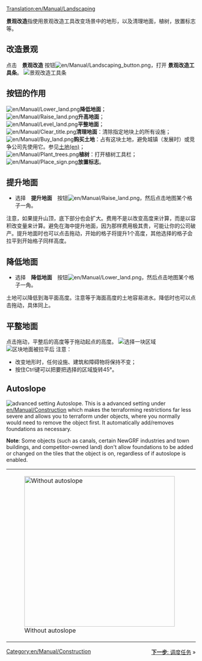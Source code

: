 [[Translation:en/Manual/Landscaping]]

{{zh/翻译|origin=en/Manual/Landscaping
|from=en
|to=zh
|Percentage=70
}}

{{zh/Manual/Tutorial/教程}}

'''景观改造'''指使用景观改造工具改变场景中的地形，以及清理地面，植树，放置标志等。

== 改造景观 ==
点击　'''景观改造''' 按钮[[File:en/Manual/Landscaping button.png]]，打开 '''景观改造工具条'''。
[[File:zh/Manual/Landscaping toolbar.png|none|frame|景观改造工具条]]

== 按钮的作用 ==
[[File:en/Manual/Lower land.png]]'''降低地面'''；<br/>
[[File:en/Manual/Raise land.png]]'''升高地面'''；<br/>
[[File:en/Manual/Level land.png]]'''平整地面'''；<br/>
[[File:en/Manual/Clear title.png]]'''清理地面'''：清除指定地块上的所有设施；<br/>
[[File:en/Manual/Buy land.png]]'''购买土地'''：占有这块土地，避免城镇（发展时）或竞争公司先使用它。参见[[en/Manual/Land|土地(en)]]；<br/>
[[File:en/Manual/Plant trees.png]]'''植树'''：打开植树工具栏；<br/>
[[File:en/Manual/Place sign.png]]'''放置标志'''。<br/>

== 提升地面 ==
* 选择　'''提升地面'''　按钮[[File:en/Manual/Raise land.png]]，然后点击地图某个格子一角。
注意，如果提升山顶，底下部分也会扩大。费用不是以改变高度来计算，而是以容积改变量来计算。避免在海中提升地面，因为那样费用极其贵，可能让你的公司破产。提升地面时也可以点击拖动，开始的格子将提升1个高度，其他选择的格子会拉平到开始格子同样高度。

== 降低地面 ==
* 选择　'''降低地面'''　按钮[[File:en/Manual/Lower land.png]]，然后点击地图某个格子一角。
土地可以降低到海平面高度。注意等于海面高度的土地容易进水。降低时也可以点击拖动，具体同上。

== 平整地面 ==
点击拖动，平整后的高度等于拖动起点的高度。
[[File:en/Manual/Level land before.png|center|frame|选择一块区域]]
[[File:en/Manual/Level land after.png|center|frame|区块地面被拉平后]]
注意：
* 改变地形时，任何设施、建筑和障碍物将保持不变；
* 按住Ctrl键可以把要把选择的区域旋转45°。

==Autoslope==
[[File:en/Manual/Autoslope.png|right|frame|advanced setting ''Autoslope''.]]
This is a advanced setting under [[en/Manual/Construction]] which makes the terraforming restrictions far less severe and allows you to terraform under objects, where you normally would need to remove the object first. It automatically add/removes foundations as necessary.

'''Note''': Some objects (such as canals, certain NewGRF industries and town buildings, and competitor-owned land) don't allow foundations to be added or changed on the tiles that the object is on, regardless of if autoslope is enabled.
{|
|[[File:en/Manual/Terraformoff.png|none|thumb|400px|Without autoslope]]
|[[File:en/Manual/Terraformon.png|none|thumb|400px|With autoslope]]
|}

{{en/Feature|0.6}}
[[Category:en/Manual/Construction]]

<span style="float: right">[[zh/Manual/教程/调度任务|'''下一步''': 调度任务]] &raquo;</span>